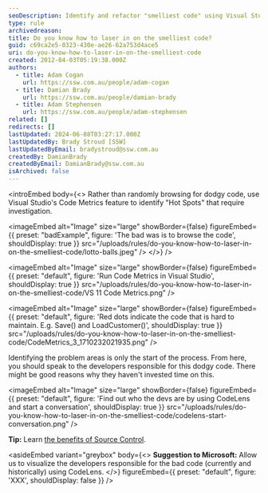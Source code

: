 ```yaml
---
seoDescription: Identify and refactor "smelliest code" using Visual Studio's Code Metrics to pinpoint hotspots, then collaborate with responsible developers.
type: rule
archivedreason:
title: Do you know how to laser in on the smelliest code?
guid: c69ca2e5-0323-430e-ae26-62a753d4ace5
uri: do-you-know-how-to-laser-in-on-the-smelliest-code
created: 2012-04-03T05:19:38.000Z
authors:
  - title: Adam Cogan
    url: https://ssw.com.au/people/adam-cogan
  - title: Damian Brady
    url: https://ssw.com.au/people/damian-brady
  - title: Adam Stephensen
    url: https://ssw.com.au/people/adam-stephensen
related: []
redirects: []
lastUpdated: 2024-06-08T03:27:17.000Z
lastUpdatedBy: Brady Stroud [SSW]
lastUpdatedByEmail: bradystroud@ssw.com.au
createdBy: DamianBrady
createdByEmail: DamianBrady@ssw.com.au
isArchived: false
---
```


<introEmbed
  body={<>
Rather than randomly browsing for dodgy code, use Visual Studio's Code Metrics feature to identify "Hot Spots" that require investigation.

<imageEmbed
  alt="Image"
  size="large"
  showBorder={false}
  figureEmbed={{
    preset: "badExample",
    figure: 'The bad was is to browse the code',
    shouldDisplay: true
  }}
  src="/uploads/rules/do-you-know-how-to-laser-in-on-the-smelliest-code/lotto-balls.jpeg"
/>
  </>}
/>

<imageEmbed
  alt="Image"
  size="large"
  showBorder={false}
  figureEmbed={{
    preset: "default",
    figure: 'Run Code Metrics in Visual Studio',
    shouldDisplay: true
  }}
  src="/uploads/rules/do-you-know-how-to-laser-in-on-the-smelliest-code/VS 11 Code Metrics.png"
/>


<imageEmbed
  alt="Image"
  size="large"
  showBorder={false}
  figureEmbed={{
    preset: "default",
    figure: 'Red dots indicate the code that is hard to maintain. E.g. Save() and LoadCustomer()',
    shouldDisplay: true
  }}
  src="/uploads/rules/do-you-know-how-to-laser-in-on-the-smelliest-code/CodeMetrics_3_1710232021935.png"
/>

Identifying the problem areas is only the start of the process. From here, you should speak to the developers responsible for this dodgy code. There might be good reasons why they haven't invested time on this.


<imageEmbed
  alt="Image"
  size="large"
  showBorder={false}
  figureEmbed={{
    preset: "default",
    figure: 'Find out who the devs are by using CodeLens and start a conversation',
    shouldDisplay: true
  }}
  src="/uploads/rules/do-you-know-how-to-laser-in-on-the-smelliest-code/codelens-start-conversation.png"
/>

**Tip:** Learn [the benefits of Source Control](/do-you-know-the-benefits-of-using-source-control).

<asideEmbed
  variant="greybox"
  body={<>
    **Suggestion to Microsoft:** Allow us to visualize the developers responsible for the bad code (currently and historically) using CodeLens.
  </>}
  figureEmbed={{
    preset: "default",
    figure: 'XXX',
    shouldDisplay: false
  }}
/>
